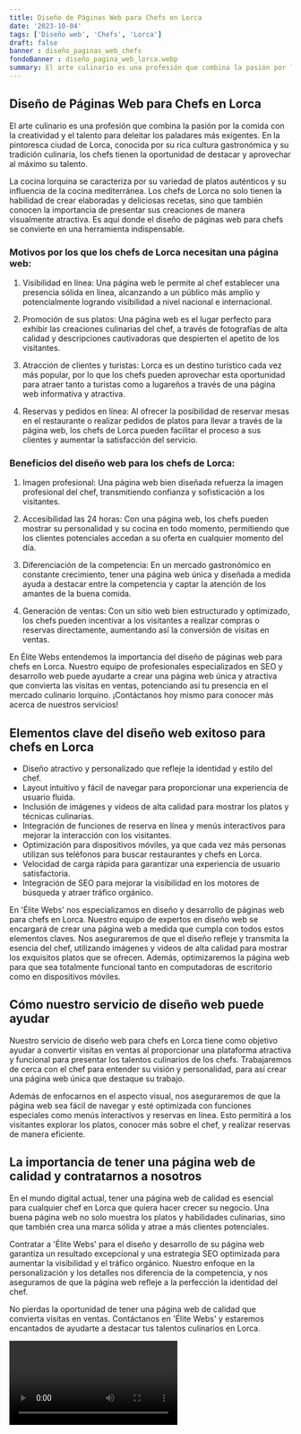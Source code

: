 ```yaml
---
title: Diseño de Páginas Web para Chefs en Lorca
date: '2023-10-04'
tags: ['Diseño web', 'Chefs', 'Lorca']
draft: false
banner : diseño_paginas_web_chefs
fondoBanner : diseño_pagina_web_lorca.webp
summary: El arte culinario es una profesión que combina la pasión por la comida con la creatividad y el talento para deleitar los paladares más exigentes. En la pintoresca ciudad de Lorca, conocida por su rica cultura gastronómica y su tradición culinaria, los chefs tienen la oportunidad de destacar y aprovechar al máximo su talento. 
---
```


## Diseño de Páginas Web para Chefs en Lorca

El arte culinario es una profesión que combina la pasión por la comida con la creatividad y el talento para deleitar los paladares más exigentes. En la pintoresca ciudad de Lorca, conocida por su rica cultura gastronómica y su tradición culinaria, los chefs tienen la oportunidad de destacar y aprovechar al máximo su talento. 

La cocina lorquina se caracteriza por su variedad de platos auténticos y su influencia de la cocina mediterránea. Los chefs de Lorca no solo tienen la habilidad de crear elaboradas y deliciosas recetas, sino que también conocen la importancia de presentar sus creaciones de manera visualmente atractiva. Es aquí donde el diseño de páginas web para chefs se convierte en una herramienta indispensable.

### Motivos por los que los chefs de Lorca necesitan una página web:

1. Visibilidad en línea: Una página web le permite al chef establecer una presencia sólida en línea, alcanzando a un público más amplio y potencialmente logrando visibilidad a nivel nacional e internacional.

2. Promoción de sus platos: Una página web es el lugar perfecto para exhibir las creaciones culinarias del chef, a través de fotografías de alta calidad y descripciones cautivadoras que despierten el apetito de los visitantes.

3. Atracción de clientes y turistas: Lorca es un destino turístico cada vez más popular, por lo que los chefs pueden aprovechar esta oportunidad para atraer tanto a turistas como a lugareños a través de una página web informativa y atractiva.

4. Reservas y pedidos en línea: Al ofrecer la posibilidad de reservar mesas en el restaurante o realizar pedidos de platos para llevar a través de la página web, los chefs de Lorca pueden facilitar el proceso a sus clientes y aumentar la satisfacción del servicio.

### Beneficios del diseño web para los chefs de Lorca:

1. Imagen profesional: Una página web bien diseñada refuerza la imagen profesional del chef, transmitiendo confianza y sofisticación a los visitantes.

2. Accesibilidad las 24 horas: Con una página web, los chefs pueden mostrar su personalidad y su cocina en todo momento, permitiendo que los clientes potenciales accedan a su oferta en cualquier momento del día.

3. Diferenciación de la competencia: En un mercado gastronómico en constante crecimiento, tener una página web única y diseñada a medida ayuda a destacar entre la competencia y captar la atención de los amantes de la buena comida.

4. Generación de ventas: Con un sitio web bien estructurado y optimizado, los chefs pueden incentivar a los visitantes a realizar compras o reservas directamente, aumentando así la conversión de visitas en ventas.

En Élite Webs entendemos la importancia del diseño de páginas web para chefs en Lorca. Nuestro equipo de profesionales especializados en SEO y desarrollo web puede ayudarte a crear una página web única y atractiva que convierta las visitas en ventas, potenciando así tu presencia en el mercado culinario lorquino. ¡Contáctanos hoy mismo para conocer más acerca de nuestros servicios!

<GifSeo />

<Cta />

## Elementos clave del diseño web exitoso para chefs en Lorca

- Diseño atractivo y personalizado que refleje la identidad y estilo del chef.
- Layout intuitivo y fácil de navegar para proporcionar una experiencia de usuario fluida.
- Inclusión de imágenes y videos de alta calidad para mostrar los platos y técnicas culinarias.
- Integración de funciones de reserva en línea y menús interactivos para mejorar la interacción con los visitantes.
- Optimización para dispositivos móviles, ya que cada vez más personas utilizan sus teléfonos para buscar restaurantes y chefs en Lorca.
- Velocidad de carga rápida para garantizar una experiencia de usuario satisfactoria.
- Integración de SEO para mejorar la visibilidad en los motores de búsqueda y atraer tráfico orgánico.

En 'Élite Webs' nos especializamos en diseño y desarrollo de páginas web para chefs en Lorca. Nuestro equipo de expertos en diseño web se encargará de crear una página web a medida que cumpla con todos estos elementos claves. Nos aseguraremos de que el diseño refleje y transmita la esencia del chef, utilizando imágenes y videos de alta calidad para mostrar los exquisitos platos que se ofrecen. Además, optimizaremos la página web para que sea totalmente funcional tanto en computadoras de escritorio como en dispositivos móviles.

## Cómo nuestro servicio de diseño web puede ayudar

Nuestro servicio de diseño web para chefs en Lorca tiene como objetivo ayudar a convertir visitas en ventas al proporcionar una plataforma atractiva y funcional para presentar los talentos culinarios de los chefs. Trabajaremos de cerca con el chef para entender su visión y personalidad, para así crear una página web única que destaque su trabajo.

Además de enfocarnos en el aspecto visual, nos aseguraremos de que la página web sea fácil de navegar y esté optimizada con funciones especiales como menús interactivos y reservas en línea. Esto permitirá a los visitantes explorar los platos, conocer más sobre el chef, y realizar reservas de manera eficiente.

## La importancia de tener una página web de calidad y contratarnos a nosotros

En el mundo digital actual, tener una página web de calidad es esencial para cualquier chef en Lorca que quiera hacer crecer su negocio. Una buena página web no solo muestra los platos y habilidades culinarias, sino que también crea una marca sólida y atrae a más clientes potenciales.

Contratar a 'Élite Webs' para el diseño y desarrollo de su página web garantiza un resultado excepcional y una estrategia SEO optimizada para aumentar la visibilidad y el tráfico orgánico. Nuestro enfoque en la personalización y los detalles nos diferencia de la competencia, y nos aseguramos de que la página web refleje a la perfección la identidad del chef.

No pierdas la oportunidad de tener una página web de calidad que convierta visitas en ventas. Contáctanos en 'Élite Webs' y estaremos encantados de ayudarte a destacar tus talentos culinarios en Lorca.

<Video />

<CtaBot job='Chefs' city='Lorca'/>

<Gmaps query='Lorca+españa+maps' />